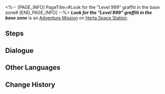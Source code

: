 <%-- [PAGE_INFO]
PageTitle=#Look for the "Level 999" graffiti in the base zone#
[END_PAGE_INFO] --%>
{{Stub|Dialogue.}}
{{Mission Infobox
|id            = 8000153
|title         = 
|image         = <!--Mission Look for the "Level 999" graffiti in the base zone.png-->
|type          = Adventure
|event_name    = 
|chapter       = 
|requirements  = [[Companion Mission]] ''[[Punklorde Mentality]]'' completed
|summary       = <!--official mission summary from Fate's Atlas-->
|characters    = Trailblazer
|startLocation = [[Herta Space Station]] - [[Base Zone]]
|world         = Herta Space Station
|area          = Base Zone
|prev          = 
|next          = 
|rewards       = 
}}
'''''Look for the "Level 999" graffiti in the base zone''''' is an [[Adventure Mission]] on [[Herta Space Station]].

==Steps==


<!--
==Gameplay Notes==

--><!--
==Trial Character==

-->
==Dialogue==
{{Stub Dialogue}}

{{Dialogue End}}

==Other Languages==
{{Other Languages
|en   = Look for the "Level 999" graffiti in the base zone
|zhs  = 寻找基座舱段的「等级：999」涂鸦
|zht  = 尋找基座艙段的「等級：999」塗鴉
|ja   = ベース部分にある「Lv.999」のラクガキを見つける
|ko   = 베이스 캐빈의 「레벨: 999」 그래피티 찾기
|es   = Busca el grafiti del nivel 999 en la zona de la base
|fr   = Trouver le graffiti «&nbsp;Niveau 999&nbsp;» dans la Zone de base
|ru   = Найдите все граффити «Уровень 999» в Базовой зоне
|th   = ตามหากราฟฟิตี้ "Level 999" ใน Base Zone
|vi   = Tìm graffiti "Cấp: 999" trong Khoang Cơ Sở
|de   = Finde das Graffiti „Stufe 999“ in der Basiszone.
|id   = Temukan grafiti "Level 999" di Base Zone
|pt   = Procure pelo grafite "Nível 999" na Zona Base
}}

==Change History==
{{Change History|1.1}}
